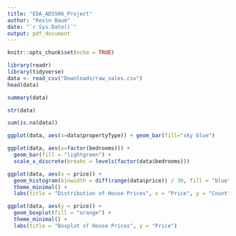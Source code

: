```yaml
---
title: "EDA_ADS506_Project"
author: "Kevin Baum"
date: "`r Sys.Date()`"
output: pdf_document
---
```


```r
knitr::opts_chunk$set(echo = TRUE)
```

```r
library(readr)
library(tidyverse)
data <- read_csv("Downloads/raw_sales.csv")
head(data)
```

```r
summary(data)
```

```r
str(data)
```

```r
sum(is.na(data))
```


```r
ggplot(data, aes(x=data$propertyType)) + geom_bar(fill="sky blue")
```

```r
ggplot(data, aes(x=factor(bedrooms))) + 
  geom_bar(fill = "lightgreen") + 
  scale_x_discrete(breaks = levels(factor(data$bedrooms)))
```

```r
ggplot(data, aes(x = price)) +
  geom_histogram(binwidth = diff(range(data$price)) / 30, fill = "blue", color = "black") +
  theme_minimal() +
  labs(title = "Distribution of House Prices", x = "Price", y = "Count")

```

```r
ggplot(data, aes(y = price)) +
  geom_boxplot(fill = "orange") +
  theme_minimal() +
  labs(title = "Boxplot of House Prices", y = "Price")

```



